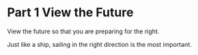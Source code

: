 # Part 1 View the Future

View the future so that you are preparing for the right. 

Just like a ship, sailing in the right direction is the most important. 
